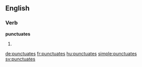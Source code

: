 ==English==

===Verb===
'''punctuates'''

# {{en-third-person singular of|punctuate}}

[[de:punctuates]]
[[fr:punctuates]]
[[hu:punctuates]]
[[simple:punctuates]]
[[sv:punctuates]]